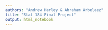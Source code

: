 ```yaml
---
authors: "Andrew Harley & Abraham Arbelaez"
title: "Stat 184 Final Project"
output: html_notebook
---
```




